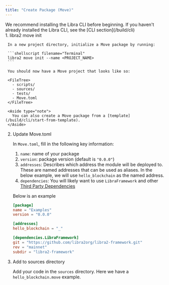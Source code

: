 ```yaml
---
title: "Create Package (Move)"
---
```




<Aside type="note">
  We recommend installing the Libra CLI before beginning.
  If you haven't already installed the Libra CLI, see the [CLI section](/build/cli)
</Aside>

<Steps>
  1. libra2 move init

     In a new project directory, initialize a Move package by running:

     ```shellscript filename="Terminal"
     libra2 move init --name <PROJECT_NAME>
     ```

     You should now have a Move project that looks like so:

     <FileTree>
       - scripts/
       - sources/
       - tests/
       - Move.toml
     </FileTree>

     <Aside type="note">
       You can also create a Move package from a [template](/build/cli/start-from-template).
     </Aside>

  2. Update Move.toml

     In `Move.toml`, fill in the following key information:

     1. `name`: name of your package
     2. `version`: package version (default is `"0.0.0"`)
     3. `addresses`: Describes which address the module will be deployed to.  These are named addresses that can be used as aliases.  In the below example, we will use `hello_blockchain` as the named address.
     4. `dependencies`: You will likely want to use `LibraFramework` and other [Third Party Dependencies](/build/smart-contracts/third-party-dependencies)

     Below is an example

     ```toml filename="Move.toml"
     [package]
     name = "Examples"
     version = "0.0.0"

     [addresses]
     hello_blockchain = "_"

     [dependencies.LibraFramework]
     git = "https://github.com/libra2org/libra2-framework.git"
     rev = "mainnet"
     subdir = "libra2-framework"
     ```

  3. Add to sources directory

     Add your code in the `sources` directory. Here we have a `hello_blockchain.move` example.

     <RemoteCodeblock permalink="https://github.com/libra2org/libra2-core/blob/afd3706c17bcccfb39a9d6059aecbfa648ed295d/libra2-move/move-examples/hello_blockchain/sources/hello_blockchain.move#L1-L64" />
</Steps>
